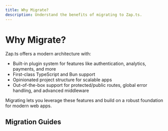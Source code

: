 ```yaml
---
title: Why Migrate?
description: Understand the benefits of migrating to Zap.ts.
---
```

# Why Migrate?

Zap.ts offers a modern architecture with:
- Built-in plugin system for features like authentication, analytics, payments, and more
- First-class TypeScript and Bun support
- Opinionated project structure for scalable apps
- Out-of-the-box support for protected/public routes, global error handling, and advanced middleware

Migrating lets you leverage these features and build on a robust foundation for modern web apps.

## Migration Guides

<Cards>
  <Card title="Migrate from React" description="Step-by-step guide to migrate your React project to Zap.ts." href="/docs/migration/migrate-from-react" />
  <Card title="Migrate from Vite" description="Step-by-step guide to migrate your Vite project to Zap.ts." href="/docs/migration/migrate-from-vite" />
  <Card title="Migrate from Next.js" description="Step-by-step guide to migrate your Next.js project to Zap.ts." href="/docs/migration/migrate-from-nextjs" />
</Cards>